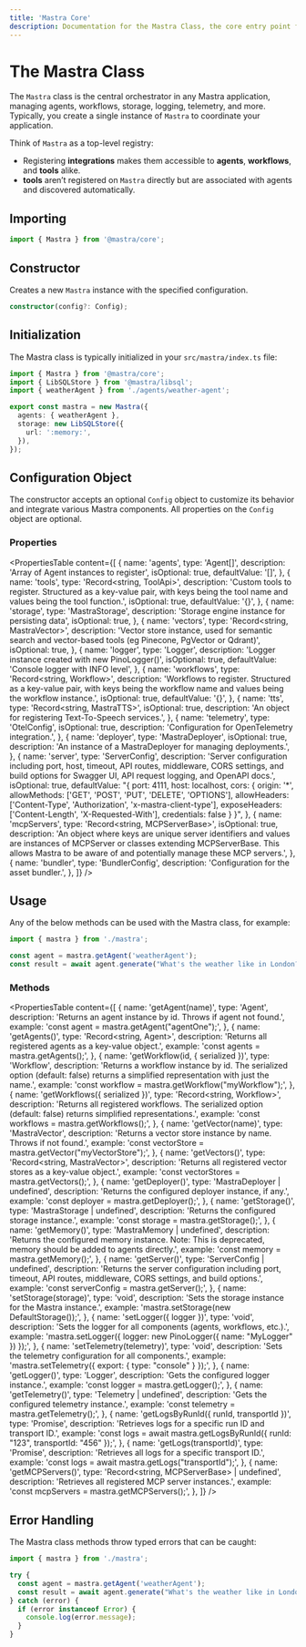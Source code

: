 ```yaml
---
title: 'Mastra Core'
description: Documentation for the Mastra Class, the core entry point for managing agents, workflows, MCP servers, and server endpoints.
---
```


# The Mastra Class

The `Mastra` class is the central orchestrator in any Mastra application, managing agents, workflows, storage, logging, telemetry, and more. Typically, you create a single instance of `Mastra` to coordinate your application.

Think of `Mastra` as a top-level registry:

- Registering **integrations** makes them accessible to **agents**, **workflows**, and **tools** alike.
- **tools** aren’t registered on `Mastra` directly but are associated with agents and discovered automatically.

## Importing

```typescript
import { Mastra } from '@mastra/core';
```

## Constructor

Creates a new `Mastra` instance with the specified configuration.

```typescript
constructor(config?: Config);
```

## Initialization

The Mastra class is typically initialized in your `src/mastra/index.ts` file:

```typescript filename="src/mastra/index.ts" showLineNumbers copy
import { Mastra } from '@mastra/core';
import { LibSQLStore } from '@mastra/libsql';
import { weatherAgent } from './agents/weather-agent';

export const mastra = new Mastra({
  agents: { weatherAgent },
  storage: new LibSQLStore({
    url: ':memory:',
  }),
});
```

## Configuration Object

The constructor accepts an optional `Config` object to customize its behavior and integrate various Mastra components. All properties on the `Config` object are optional.

### Properties

<PropertiesTable
  content={[
    {
      name: 'agents',
      type: 'Agent[]',
      description: 'Array of Agent instances to register',
      isOptional: true,
      defaultValue: '[]',
    },
    {
      name: 'tools',
      type: 'Record<string, ToolApi>',
      description:
        'Custom tools to register. Structured as a key-value pair, with keys being the tool name and values being the tool function.',
      isOptional: true,
      defaultValue: '{}',
    },
    {
      name: 'storage',
      type: 'MastraStorage',
      description: 'Storage engine instance for persisting data',
      isOptional: true,
    },
    {
      name: 'vectors',
      type: 'Record<string, MastraVector>',
      description:
        'Vector store instance, used for semantic search and vector-based tools (eg Pinecone, PgVector or Qdrant)',
      isOptional: true,
    },
    {
      name: 'logger',
      type: 'Logger',
      description: 'Logger instance created with new PinoLogger()',
      isOptional: true,
      defaultValue: 'Console logger with INFO level',
    },
    {
      name: 'workflows',
      type: 'Record<string, Workflow>',
      description:
        'Workflows to register. Structured as a key-value pair, with keys being the workflow name and values being the workflow instance.',
      isOptional: true,
      defaultValue: '{}',
    },
    {
      name: 'tts',
      type: 'Record<string, MastraTTS>',
      isOptional: true,
      description: 'An object for registering Text-To-Speech services.',
    },
    {
      name: 'telemetry',
      type: 'OtelConfig',
      isOptional: true,
      description: 'Configuration for OpenTelemetry integration.',
    },
    {
      name: 'deployer',
      type: 'MastraDeployer',
      isOptional: true,
      description: 'An instance of a MastraDeployer for managing deployments.',
    },
    {
      name: 'server',
      type: 'ServerConfig',
      description:
        'Server configuration including port, host, timeout, API routes, middleware, CORS settings, and build options for Swagger UI, API request logging, and OpenAPI docs.',
      isOptional: true,
      defaultValue:
        "{ port: 4111, host: localhost,  cors: { origin: '*', allowMethods: ['GET', 'POST', 'PUT', 'DELETE', 'OPTIONS'], allowHeaders: ['Content-Type', 'Authorization', 'x-mastra-client-type'], exposeHeaders: ['Content-Length', 'X-Requested-With'], credentials: false } }",
    },
    {
      name: 'mcpServers',
      type: 'Record<string, MCPServerBase>',
      isOptional: true,
      description:
        'An object where keys are unique server identifiers and values are instances of MCPServer or classes extending MCPServerBase. This allows Mastra to be aware of and potentially manage these MCP servers.',
    },
    {
      name: 'bundler',
      type: 'BundlerConfig',
      description: 'Configuration for the asset bundler.',
    },
  ]}
/>

## Usage

Any of the below methods can be used with the Mastra class, for example:

```typescript {3} filename="example.ts" showLineNumbers
import { mastra } from './mastra';

const agent = mastra.getAgent('weatherAgent');
const result = await agent.generate("What's the weather like in London?");
```

### Methods

<PropertiesTable
  content={[
    {
      name: 'getAgent(name)',
      type: 'Agent',
      description: 'Returns an agent instance by id. Throws if agent not found.',
      example: 'const agent = mastra.getAgent("agentOne");',
    },
    {
      name: 'getAgents()',
      type: 'Record<string, Agent>',
      description: 'Returns all registered agents as a key-value object.',
      example: 'const agents = mastra.getAgents();',
    },
    {
      name: 'getWorkflow(id, { serialized })',
      type: 'Workflow',
      description:
        'Returns a workflow instance by id. The serialized option (default: false) returns a simplified representation with just the name.',
      example: 'const workflow = mastra.getWorkflow("myWorkflow");',
    },
    {
      name: 'getWorkflows({ serialized })',
      type: 'Record<string, Workflow>',
      description:
        'Returns all registered workflows. The serialized option (default: false) returns simplified representations.',
      example: 'const workflows = mastra.getWorkflows();',
    },
    {
      name: 'getVector(name)',
      type: 'MastraVector',
      description: 'Returns a vector store instance by name. Throws if not found.',
      example: 'const vectorStore = mastra.getVector("myVectorStore");',
    },
    {
      name: 'getVectors()',
      type: 'Record<string, MastraVector>',
      description: 'Returns all registered vector stores as a key-value object.',
      example: 'const vectorStores = mastra.getVectors();',
    },
    {
      name: 'getDeployer()',
      type: 'MastraDeployer | undefined',
      description: 'Returns the configured deployer instance, if any.',
      example: 'const deployer = mastra.getDeployer();',
    },
    {
      name: 'getStorage()',
      type: 'MastraStorage | undefined',
      description: 'Returns the configured storage instance.',
      example: 'const storage = mastra.getStorage();',
    },
    {
      name: 'getMemory()',
      type: 'MastraMemory | undefined',
      description:
        'Returns the configured memory instance. Note: This is deprecated, memory should be added to agents directly.',
      example: 'const memory = mastra.getMemory();',
    },
    {
      name: 'getServer()',
      type: 'ServerConfig | undefined',
      description:
        'Returns the server configuration including port, timeout, API routes, middleware, CORS settings, and build options.',
      example: 'const serverConfig = mastra.getServer();',
    },
    {
      name: 'setStorage(storage)',
      type: 'void',
      description: 'Sets the storage instance for the Mastra instance.',
      example: 'mastra.setStorage(new DefaultStorage());',
    },
    {
      name: 'setLogger({ logger })',
      type: 'void',
      description: 'Sets the logger for all components (agents, workflows, etc.).',
      example: 'mastra.setLogger({ logger: new PinoLogger({ name: "MyLogger" }) });',
    },
    {
      name: 'setTelemetry(telemetry)',
      type: 'void',
      description: 'Sets the telemetry configuration for all components.',
      example: 'mastra.setTelemetry({ export: { type: "console" } });',
    },
    {
      name: 'getLogger()',
      type: 'Logger',
      description: 'Gets the configured logger instance.',
      example: 'const logger = mastra.getLogger();',
    },
    {
      name: 'getTelemetry()',
      type: 'Telemetry | undefined',
      description: 'Gets the configured telemetry instance.',
      example: 'const telemetry = mastra.getTelemetry();',
    },
    {
      name: 'getLogsByRunId({ runId, transportId })',
      type: 'Promise<any>',
      description: 'Retrieves logs for a specific run ID and transport ID.',
      example: 'const logs = await mastra.getLogsByRunId({ runId: "123", transportId: "456" });',
    },
    {
      name: 'getLogs(transportId)',
      type: 'Promise<any>',
      description: 'Retrieves all logs for a specific transport ID.',
      example: 'const logs = await mastra.getLogs("transportId");',
    },
    {
      name: 'getMCPServers()',
      type: 'Record<string, MCPServerBase> | undefined',
      description: 'Retrieves all registered MCP server instances.',
      example: 'const mcpServers = mastra.getMCPServers();',
    },
  ]}
/>

## Error Handling

The Mastra class methods throw typed errors that can be caught:

```typescript {8} filename="example.ts" showLineNumbers
import { mastra } from './mastra';

try {
  const agent = mastra.getAgent('weatherAgent');
  const result = await agent.generate("What's the weather like in London?");
} catch (error) {
  if (error instanceof Error) {
    console.log(error.message);
  }
}
```
